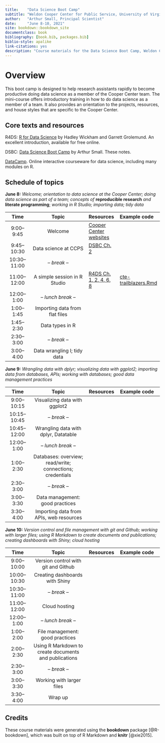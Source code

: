 ```yaml
--- 
title:    "Data Science Boot Camp"
subtitle: "Weldon Cooper Center for Public Service, University of Virginia"
author:   "Arthur Small, Principal Scientist"
date:     "June 8-10, 2021"
site: bookdown::bookdown_site
documentclass: book
bibliography: [book.bib, packages.bib]
biblio-style: apalike
link-citations: yes
description: "Course materials for the Data Science Boot Camp, Weldon Cooper Center for Public Service, University of Virginia June 8-10, 2021"
---
```


# Overview

This boot camp is designed to help research assistants rapidly to become productive doing data science as a member of the Cooper Center team. The mini-course offers introductory training in how to do data science as a member of a team. It also provides an orientation to the projects, resources, and house styles that are specific to the Cooper Center.


## Core texts and resources

R4DS: [R for Data Science](https://r4ds.had.co.nz/) by Hadley Wickham and Garrett Grolemund. An excellent introduction, available for free online.

DSBC: [Data Science Boot Camp](https://bookdown.org/arthursmalliii/boot-camp/) by Arthur Small. These notes.

[DataCamp](https://www.datacamp.com/groups/shared_links/204e9d252e533227deb1caf2ce99e30b6df1f98c45a978824364bda2a6bc00ef). Online interactive courseware for data science, including many modules on R.



## Schedule of topics


| **June 8:** *Welcome; orientation to data science at the Cooper Center; doing data science as part of a team; concepts of* **reproducible research** *and* **literate programming**; *working in R Studio; importing data; tidy data*


| Time         | Topic                         |  Resources       | Example code    | 
|:------------:|:-----------------------------:|:---------------- |:----------------------|
|  9:00--9:45  | Welcome                       | [Cooper](https://coopercenter.org/) [Center](https://ceps.coopercenter.org/) [websites](https://energytransition.coopercenter.org/)
|  9:45--10:30 | Data science at CCPS  | [DSBC Ch. 2](https://bookdown.org/arthursmalliii/boot-camp/intro.html)
| 10:30--11:00 | -- *break* --     
| 11:00--12:00 | A simple session in R Studio | [R4DS Ch. 1, 2, 4, 6, 8](https://r4ds.had.co.nz/introduction.html) | [cte-trailblazers.Rmd](https://github.com/coopercenter/cte-trailblazers/blob/main/cte-trailblazers.Rmd) |
| 12:00--1:00  | -- *lunch break* --    
|  1:00--1:45  |  Importing data from flat files 
|  1:45--2:30  |  Data types in R    | 
|  2:30--3:00  |  -- *break* --     | 
|  3:00--4:00  |  Data wrangling I; tidy data     | 


**June 9:** *Wrangling data with dplyr; visualizing data with ggplot2; importing data from databases, APIs; working with databases; good data management practices*


| Time         | Topic                         |  Resources       | Example code    | 
|:------------:|:-----------------------------:|:---------------- |:----------------------|
|  9:00--10:15 | Visualizing data with ggplot2      | 
| 10:15--10:45 | -- *break* --     
| 10:45--12:00 |  Wrangling data with dplyr, Datatable   | 
| 12:00--1:00  | -- *lunch break* --    
|  1:00--2:30  | Databases: overview; read/write; connections; credentials    | 
|  2:30--3:00  |  -- *break* --     | 
|  3:00--3:30  |  Data management: good practices       | 
|  3:30--4:00  |  Importing data from APIs, web resources    | 


**June 10:** *Version control and file management with git and Github; working with larger files; using R Markdown to create documents and publications; creating dashboards with Shiny; cloud hosting*

 
| Time         | Topic                         |  Resources       | Example code    | 
|:------------:|:-----------------------------:|:---------------- |:----------------------|
|  9:00--10:00  | Version control with git and Github    |  
| 10:00--10:30 |  Creating dashboards with Shiny           | 
| 10:30--11:00 | -- *break* --     
| 11:00--12:00 | Cloud hosting        | 
| 12:00--1:00  | -- *lunch break* --    
|  1:00--2:00  | File management: good practices            |
|  2:00--2:30  | Using R Markdown to create documents and publications    | 
|  2:30--3:00  |  -- *break* --     | 
|  3:00--3:30  |  Working with larger files      | 
|  3:30--4:00  |  Wrap up      | 




## Credits

These course materials were generated using the **bookdown** package [@R-bookdown], which was built on top of R Markdown and **knitr** [@xie2015].